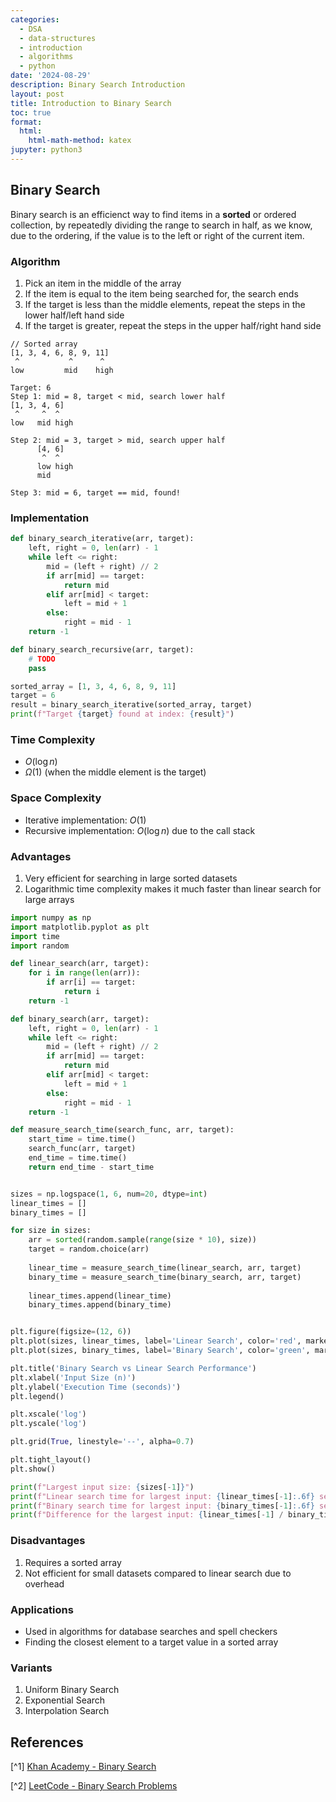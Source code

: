 ---
categories:
  - DSA
  - data-structures
  - introduction
  - algorithms
  - python
date: '2024-08-29'
description: Binary Search Introduction
layout: post
title: Introduction to Binary Search
toc: true
format:
  html:
    html-math-method: katex
jupyter: python3
---

## Binary Search

Binary search is an efficienct way to find items in a **sorted** or ordered collection, by repeatedly dividing the range to search in half, as we know, due to the ordering, if the value is to the left or right of the current item.

### Algorithm
  
1. Pick an item in the middle of the array  
2. If the item is equal to the item being searched for, the search ends  
3. If the target is less than the middle elements, repeat the steps in the lower half/left hand side   
4. If the target is greater, repeat the steps in the upper half/right hand side  

```
// Sorted array
[1, 3, 4, 6, 8, 9, 11] 
 ^           ^      ^
low         mid    high

Target: 6
Step 1: mid = 8, target < mid, search lower half
[1, 3, 4, 6]
 ^     ^  ^
low   mid high

Step 2: mid = 3, target > mid, search upper half
      [4, 6]
       ^  ^
      low high
      mid

Step 3: mid = 6, target == mid, found!
```

### Implementation

```{python}
def binary_search_iterative(arr, target):
    left, right = 0, len(arr) - 1
    while left <= right:
        mid = (left + right) // 2
        if arr[mid] == target:
            return mid
        elif arr[mid] < target:
            left = mid + 1
        else:
            right = mid - 1
    return -1

def binary_search_recursive(arr, target):
    # TODO
    pass

sorted_array = [1, 3, 4, 6, 8, 9, 11]
target = 6
result = binary_search_iterative(sorted_array, target)
print(f"Target {target} found at index: {result}")
```

### Time Complexity
  
- $O(\log n)$  
- $\Omega(1)$ (when the middle element is the target)  

### Space Complexity
  
- Iterative implementation: $O(1)$  
- Recursive implementation: $O(\log n)$ due to the call stack  

### Advantages
  
1. Very efficient for searching in large sorted datasets  
2. Logarithmic time complexity makes it much faster than linear search for large arrays  

```{python}
import numpy as np
import matplotlib.pyplot as plt
import time
import random

def linear_search(arr, target):
    for i in range(len(arr)):
        if arr[i] == target:
            return i
    return -1

def binary_search(arr, target):
    left, right = 0, len(arr) - 1
    while left <= right:
        mid = (left + right) // 2
        if arr[mid] == target:
            return mid
        elif arr[mid] < target:
            left = mid + 1
        else:
            right = mid - 1
    return -1

def measure_search_time(search_func, arr, target):
    start_time = time.time()
    search_func(arr, target)
    end_time = time.time()
    return end_time - start_time


sizes = np.logspace(1, 6, num=20, dtype=int)
linear_times = []
binary_times = []

for size in sizes:
    arr = sorted(random.sample(range(size * 10), size))
    target = random.choice(arr)
    
    linear_time = measure_search_time(linear_search, arr, target)
    binary_time = measure_search_time(binary_search, arr, target)
    
    linear_times.append(linear_time)
    binary_times.append(binary_time)


plt.figure(figsize=(12, 6))
plt.plot(sizes, linear_times, label='Linear Search', color='red', marker='o')
plt.plot(sizes, binary_times, label='Binary Search', color='green', marker='o')

plt.title('Binary Search vs Linear Search Performance')
plt.xlabel('Input Size (n)')
plt.ylabel('Execution Time (seconds)')
plt.legend()

plt.xscale('log')
plt.yscale('log')

plt.grid(True, linestyle='--', alpha=0.7)

plt.tight_layout()
plt.show()

print(f"Largest input size: {sizes[-1]}")
print(f"Linear search time for largest input: {linear_times[-1]:.6f} seconds")
print(f"Binary search time for largest input: {binary_times[-1]:.6f} seconds")
print(f"Difference for the largest input: {linear_times[-1] / binary_times[-1]:.2f}x")
```
  
### Disadvantages
  
1. Requires a sorted array  
2. Not efficient for small datasets compared to linear search due to overhead  

### Applications
  
- Used in algorithms for database searches and spell checkers  
- Finding the closest element to a target value in a sorted array  
  
### Variants  
  
1. Uniform Binary Search  
2. Exponential Search  
3. Interpolation Search  

## References

[^1] [Khan Academy - Binary Search](https://www.khanacademy.org/computing/computer-science/algorithms/binary-search/a/binary-search)

[^2] [LeetCode - Binary Search Problems](https://leetcode.com/tag/binary-search/)